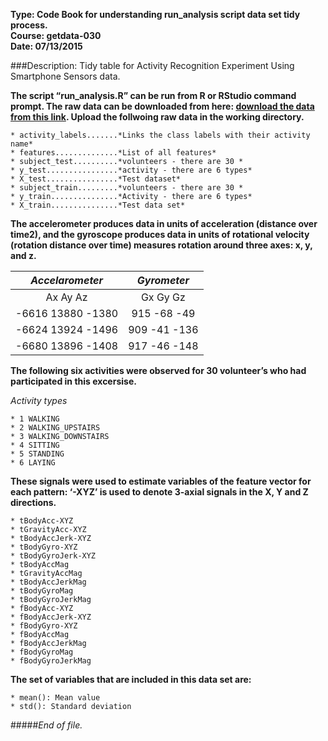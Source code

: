 
**Type:   Code Book for understanding run_analysis script data set tidy process.**  
**Course: getdata-030**  
**Date:   07/13/2015**  

###Description: Tidy table for Activity Recognition Experiment Using Smartphone Sensors data.

**The script "run_analysis.R" can be run from R or RStudio command prompt. The raw data can be downloaded from here: [download the data from this link](https://d396qusza40orc.cloudfront.net/getdata%2Fprojectfiles%2FUCI%20HAR%20Dataset.zip). Upload the follwoing raw data in the working directory.**

```
* activity_labels.......*Links the class labels with their activity name*  
* features..............*List of all features*  
* subject_test..........*volunteers - there are 30 *  
* y_test................*activity - there are 6 types*    
* X_test................*Test dataset*  
* subject_train.........*volunteers - there are 30 *  
* y_train...............*Activity - there are 6 types*  
* X_train...............*Test data set*  
```
**The accelerometer produces data in units of acceleration (distance over time2), and the gyroscope produces data in units of rotational velocity (rotation distance over time) measures rotation around three axes: x, y, and z.**

|*Accelarometer*          |      *Gyrometer*    |
|:-----------------------:|:-------------------:|
|Ax       Ay        Az    |  Gx   Gy   Gz       |
|-6616    13880    -1380  |  915    -68    -49  |
|-6624    13924    -1496  |  909    -41    -136 |
|-6680    13896    -1408  |  917    -46    -148 |

**The following six activities were observed for  30 volunteer's who had participated in this excersise.**

  *Activity types*
```
* 1 WALKING
* 2 WALKING_UPSTAIRS
* 3 WALKING_DOWNSTAIRS
* 4 SITTING
* 5 STANDING
* 6 LAYING
```
**These signals were used to estimate variables of the feature vector for each pattern: '-XYZ' is used to denote 3-axial signals in the X, Y and Z directions.**

```
* tBodyAcc-XYZ
* tGravityAcc-XYZ
* tBodyAccJerk-XYZ
* tBodyGyro-XYZ
* tBodyGyroJerk-XYZ
* tBodyAccMag
* tGravityAccMag
* tBodyAccJerkMag
* tBodyGyroMag
* tBodyGyroJerkMag
* fBodyAcc-XYZ
* fBodyAccJerk-XYZ
* fBodyGyro-XYZ
* fBodyAccMag
* fBodyAccJerkMag
* fBodyGyroMag
* fBodyGyroJerkMag
```
**The set of variables that are included in this data set are: **
```
* mean(): Mean value
* std(): Standard deviation
```

#####*End of file.*